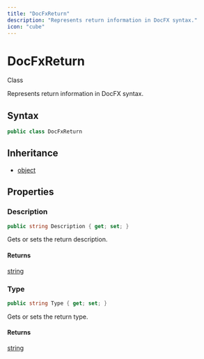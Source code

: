 ```yaml
---
title: "DocFxReturn"
description: "Represents return information in DocFX syntax."
icon: "cube"
---
```


# DocFxReturn

<Badge variant="outline">Class</Badge>

Represents return information in DocFX syntax.

## Syntax

```csharp
public class DocFxReturn
```

## Inheritance

- [object](https://learn.microsoft.com/dotnet/api/system.object)

## Properties

### Description

```csharp
public string Description { get; set; }
```

Gets or sets the return description.

#### Returns

[string](https://learn.microsoft.com/dotnet/api/system.string)

### Type

```csharp
public string Type { get; set; }
```

Gets or sets the return type.

#### Returns

[string](https://learn.microsoft.com/dotnet/api/system.string)


